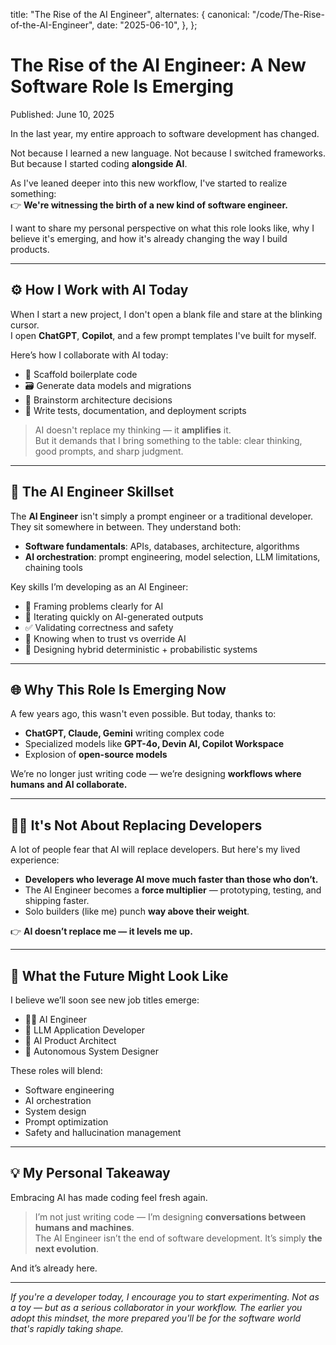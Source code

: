 
  title: "The Rise of the AI Engineer",
  alternates: {
    canonical: "/code/The-Rise-of-the-AI-Engineer",
    date: "2025-06-10",
  },
};

# The Rise of the AI Engineer: A New Software Role Is Emerging <AnimatedName />

<p className="text-sm text-gray-500">Published: June 10, 2025</p>


In the last year, my entire approach to software development has changed.

Not because I learned a new language. Not because I switched frameworks. But because I started coding **alongside AI**.

As I've leaned deeper into this new workflow, I've started to realize something:  
👉 **We're witnessing the birth of a new kind of software engineer.**

I want to share my personal perspective on what this role looks like, why I believe it's emerging, and how it's already changing the way I build products.

---

## ⚙️ How I Work with AI Today

When I start a new project, I don't open a blank file and stare at the blinking cursor.  
I open **ChatGPT**, **Copilot**, and a few prompt templates I've built for myself.

Here’s how I collaborate with AI today:

- 🚀 Scaffold boilerplate code
- 🗃️ Generate data models and migrations
- 🧠 Brainstorm architecture decisions
- 🧪 Write tests, documentation, and deployment scripts

> AI doesn't replace my thinking — it **amplifies** it.  
> But it demands that I bring something to the table: clear thinking, good prompts, and sharp judgment.

---

## 🧩 The AI Engineer Skillset

The **AI Engineer** isn't simply a prompt engineer or a traditional developer.  
They sit somewhere in between. They understand both:

- **Software fundamentals**: APIs, databases, architecture, algorithms
- **AI orchestration**: prompt engineering, model selection, LLM limitations, chaining tools

Key skills I’m developing as an AI Engineer:

- 🎯 Framing problems clearly for AI
- 🔄 Iterating quickly on AI-generated outputs
- ✅ Validating correctness and safety
- 🧐 Knowing when to trust vs override AI
- 🧮 Designing hybrid deterministic + probabilistic systems

---

## 🌐 Why This Role Is Emerging Now

A few years ago, this wasn't even possible. But today, thanks to:

- **ChatGPT, Claude, Gemini** writing complex code
- Specialized models like **GPT-4o, Devin AI, Copilot Workspace**
- Explosion of **open-source models**

We’re no longer just writing code — we’re designing **workflows where humans and AI collaborate.**

---

## 🙅‍♂️ It's Not About Replacing Developers

A lot of people fear that AI will replace developers. But here's my lived experience:

- **Developers who leverage AI move much faster than those who don’t.**
- The AI Engineer becomes a **force multiplier** — prototyping, testing, and shipping faster.
- Solo builders (like me) punch **way above their weight**.

👉 **AI doesn’t replace me — it levels me up.**

---

## 🔮 What the Future Might Look Like

I believe we’ll soon see new job titles emerge:

- 🧑‍💻 AI Engineer
- 🔗 LLM Application Developer
- 📐 AI Product Architect
- 🤖 Autonomous System Designer

These roles will blend:

- Software engineering
- AI orchestration
- System design
- Prompt optimization
- Safety and hallucination management

---

## 💡 My Personal Takeaway

Embracing AI has made coding feel fresh again.

> I’m not just writing code — I’m designing **conversations between humans and machines**.  
> The AI Engineer isn’t the end of software development. It’s simply **the next evolution**.

And it’s already here.

---

_If you're a developer today, I encourage you to start experimenting. Not as a toy — but as a serious collaborator in your workflow. The earlier you adopt this mindset, the more prepared you'll be for the software world that's rapidly taking shape._
